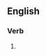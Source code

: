 ==English==

===Verb===
{{head|en|present participle}}

# {{present participle of|expectorate|lang=en|nocat=1}}